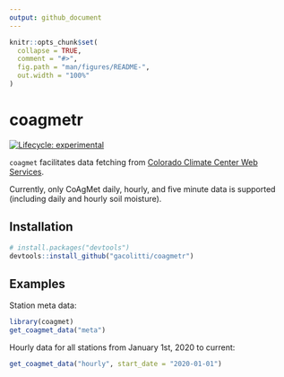 ```yaml
---
output: github_document
---
```


<!-- README.md is generated from README.Rmd. Please edit that file -->

```r
knitr::opts_chunk$set(
  collapse = TRUE,
  comment = "#>",
  fig.path = "man/figures/README-",
  out.width = "100%"
)
```
# coagmetr

<!-- badges: start -->
[![Lifecycle: experimental](https://img.shields.io/badge/lifecycle-experimental-orange.svg)](https://www.tidyverse.org/lifecycle/#experimental)
<!-- badges: end -->

`coagmet` facilitates data fetching from [Colorado Climate Center Web Services](https://coagmet.colostate.edu/cgi-bin/web_services.pl).

Currently, only CoAgMet daily, hourly, and five minute data is supported (including daily and hourly soil moisture).

## Installation

``` r
# install.packages("devtools")
devtools::install_github("gacolitti/coagmetr")
```
## Examples

Station meta data:

```r
library(coagmet)
get_coagmet_data("meta")
```

Hourly data for all stations from January 1st, 2020 to current:

```r
get_coagmet_data("hourly", start_date = "2020-01-01")
```


